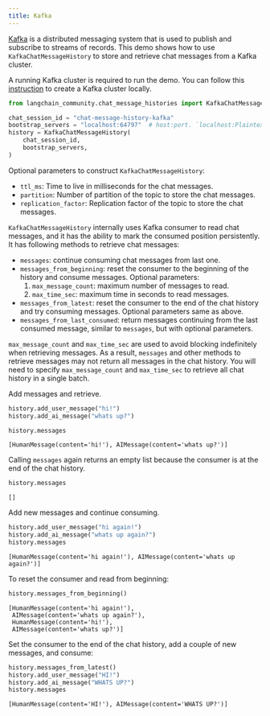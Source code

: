 ```yaml
---
title: Kafka
---
```


[Kafka](https://github.com/apache/kafka) is a distributed messaging system that is used to publish and subscribe to streams of records.
This demo shows how to use `KafkaChatMessageHistory` to store and retrieve chat messages from a Kafka cluster.

A running Kafka cluster is required to run the demo. You can follow this [instruction](https://developer.confluent.io/get-started/python) to create a Kafka cluster locally.


```python
from langchain_community.chat_message_histories import KafkaChatMessageHistory

chat_session_id = "chat-message-history-kafka"
bootstrap_servers = "localhost:64797"  # host:port. `localhost:Plaintext Ports` if setup Kafka cluster locally
history = KafkaChatMessageHistory(
    chat_session_id,
    bootstrap_servers,
)
```

Optional parameters to construct `KafkaChatMessageHistory`:
 - `ttl_ms`: Time to live in milliseconds for the chat messages.
 - `partition`: Number of partition of the topic to store the chat messages.
 - `replication_factor`: Replication factor of the topic to store the chat messages.

`KafkaChatMessageHistory` internally uses Kafka consumer to read chat messages, and it has the ability to mark the consumed position persistently. It has following methods to retrieve chat messages:
- `messages`: continue consuming chat messages from last one.
- `messages_from_beginning`: reset the consumer to the beginning of the history and consume messages. Optional parameters:
    1. `max_message_count`: maximum number of messages to read.
    2. `max_time_sec`: maximum time in seconds to read messages.
- `messages_from_latest`: reset the consumer to the end of the chat history and try consuming messages. Optional parameters same as above.
- `messages_from_last_consumed`: return messages continuing from the last consumed message, similar to `messages`, but with optional parameters.

`max_message_count` and `max_time_sec` are used to avoid blocking indefinitely when retrieving messages.
As a result, `messages` and other methods to retrieve messages may not return all messages in the chat history. You will need to specify `max_message_count` and `max_time_sec` to retrieve all chat history in a single batch.


Add messages and retrieve.


```python
history.add_user_message("hi!")
history.add_ai_message("whats up?")

history.messages
```



```output
[HumanMessage(content='hi!'), AIMessage(content='whats up?')]
```


Calling `messages` again returns an empty list because the consumer is at the end of the chat history.


```python
history.messages
```



```output
[]
```


Add new messages and continue consuming.


```python
history.add_user_message("hi again!")
history.add_ai_message("whats up again?")
history.messages
```



```output
[HumanMessage(content='hi again!'), AIMessage(content='whats up again?')]
```


To reset the consumer and read from beginning:


```python
history.messages_from_beginning()
```



```output
[HumanMessage(content='hi again!'),
 AIMessage(content='whats up again?'),
 HumanMessage(content='hi!'),
 AIMessage(content='whats up?')]
```


Set the consumer to the end of the chat history, add a couple of new messages, and consume:


```python
history.messages_from_latest()
history.add_user_message("HI!")
history.add_ai_message("WHATS UP?")
history.messages
```



```output
[HumanMessage(content='HI!'), AIMessage(content='WHATS UP?')]
```

